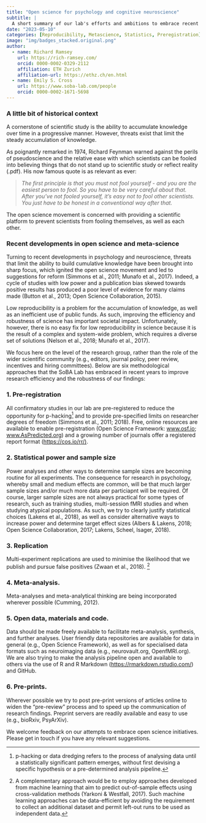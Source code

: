 ```yaml
---
title: "Open science for psychology and cognitive neuroscience"
subtitle: | 
  A short summary of our lab's efforts and ambitions to embrace recent deveopments in methods and meta-science  
date: "2023-05-10"
categories: [Reproducibility, Metascience, Statistics, Preregistration]
image: "img/badges_stacked.original.png"
author:
  - name: Richard Ramsey
    url: https://rich-ramsey.com/
    orcid: 0000-0002-0329-2112
    affiliation: ETH Zurich
    affiliation-url: https://ethz.ch/en.html
  - name: Emily S. Cross
    url: https://www.soba-lab.com/people
    orcid: 0000-0002-1671-5698
---
```


### A little bit of historical context

A cornerstone of scientific study is the ability to accumulate knowledge over time in a progressive manner. However, threats exist that limit the steady accumulation of knowledge.

As poignantly remarked in 1974, Richard Feynman warned against the perils of pseudoscience and the relative ease with which scientists can be fooled into believing things that do not stand up to scientific study or reflect reality (.pdf). His now famous quote is as relevant as ever:

> *​The first principle is that you must not fool yourself - and you are the easiest person to fool. So you have to be very careful about that. After you've not fooled yourself, it's easy not to fool other scientists. You just have to be honest in a conventional way after that.*

The open science movement is concerned with providing a scientific platform to prevent scientists from fooling themselves, as well as each other.​

### Recent developments in open science and meta-science

Turning to recent developments in psychology and neuroscience, threats that limit the ability to build cumulative knowledge have been brought into sharp focus, which ignited the open science movement and led to suggestions for reform (Simmons et al., 2011; Munafo et al., 2017). Indeed, a cycle of studies with low power and a publication bias skewed towards positive results has produced a poor level of evidence for many claims made (Button et al., 2013; Open Science Collaboration, 2015).

Low reproducibility is a problem for the accumulation of knowledge, as well as an inefficient use of public funds. As such, improving the efficiency and robustness of science has important societal impact. Unfortunately, however, there is no easy fix for low reproducibility in science because it is the result of a complex and system-wide problem, which requires a diverse set of solutions (Nelson et al., 2018; Munafo et al., 2017).

We focus here on the level of the research group, rather than the role of the wider scientific community (e.g., editors, journal policy, peer review, incentives and hiring committees). Below are six methodological approaches that the SoBA Lab has embraced in recent years to improve research efficiency and the robustness of our findings:

### 1. Pre-registration

All confirmatory studies in our lab are pre-registered to reduce the opportunity for p-hacking[^1] and to provide pre-specified limits on researcher degrees of freedom (Simmons et al., 2011; 2018). Free, online resources are available to enable pre-registration (Open Science Framework: [www.osf.io](http://www.osf.io); [www.AsPredicted.org](http://www.AsPredicted.org)) and a growing number of journals offer a registered report format (<https://cos.io/rr/)>.

[^1]: p-hacking or data dredging refers to the process of analysing data until a statistically significant pattern emerges, without first devising a specific hypothesis or a pre-determined analysis pipeline.

### 2. Statistical power and sample size

Power analyses and other ways to determine sample sizes are becoming routine for all experiments. The consequence for research in psychology, whereby small and medium effects are common, will be that much larger sample sizes and/or much more data per particiapnt will be required. Of course, larger sample sizes are not always practical for some types of research, such as training studies, multi-session fMRI studies and when studying atypical populations. As such, we try to clearly justify statistical choices (Lakens et al., 2018), as well as consider alternative ways to increase power and determine target effect sizes (Albers & Lakens, 2018; Open Science Collaboration, 2017; Lakens, Scheel, Isager, 2018).

### 3. Replication

Multi-experiment replications are used to minimise the likelihood that we publish and pursue false positives (Zwaan et al., 2018). [^2]

[^2]: A complementary approach would be to employ approaches developed from machine learning that aim to predict out-of-sample effects using cross-validation methods (Yarkoni & Westfall, 2017). Such machine learning approaches can be data-efficient by avoiding the requirement to collect an additional dataset and permit left-out runs to be used as independent data.

### 4. Meta-analysis.

Meta-analyses and meta-analytical thinking are being incorporated wherever possible (Cumming, 2012).

### 5. Open data, materials and code.

Data should be made freely available to facilitate meta-analysis, synthesis, and further analyses. User friendly data repositories are available for data in general (e.g., Open Science Framework), as well as for specialised data formats such as neuroimaging data (e.g., neurovault.org, OpenfMRI.org). We are also trying to make the analysis pipeline open and available to others via the use of R and R Markdown (<https://rmarkdown.rstudio.com/>) and GitHub.

### 6. Pre-prints.

Wherever possible we try to post pre-print versions of articles online to widen the "pre-review" process and to speed up the communication of research findings. Preprint servers are readily available and easy to use (e.g., bioRxiv, PsyArXiv).

We welcome feedback on our attempts to embrace open science initiatives. Please get in touch if you have any relevant suggestions.
